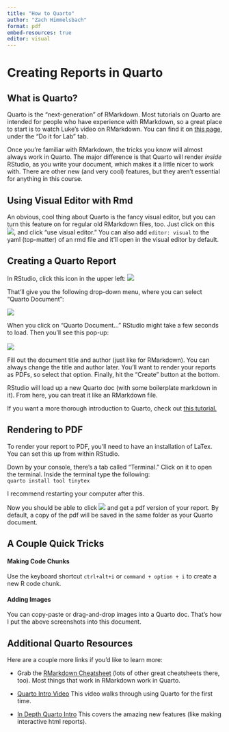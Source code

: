 ```yaml
---
title: "How to Quarto"
author: "Zach Himmelsbach"
format: pdf
embed-resources: true
editor: visual
---
```


# Creating Reports in Quarto

## What is Quarto?

Quarto is the "next-generation" of RMarkdown. Most tutorials on Quarto are intended for people who have experience with RMarkdown, so a great place to start is to watch Luke's video on RMarkdown. You can find it on [this page](https://canvas.harvard.edu/courses/118862/pages/week-1-intro-to-r), under the "Do it for Lab" tab.

Once you're familiar with RMarkdown, the tricks you know will almost always work in Quarto. The major difference is that Quarto will render *inside* RStudio, as you write your document, which makes it a little nicer to work with. There are other new (and very cool) features, but they aren't essential for anything in this course.

## Using Visual Editor with Rmd

An obvious, cool thing about Quarto is the fancy visual editor, but you can turn this feature on for regular old RMarkdown files, too. Just click on this ![](image/paste-30ECD09B.png), and click "use visual editor." You can also add `editor: visual` to the yaml (top-matter) of an rmd file and it'll open in the visual editor by default.

## Creating a Quarto Report

In RStudio, click this icon in the upper left: ![](image/paste-957CADD7.png)

That'll give you the following drop-down menu, where you can select "Quarto Document":

![](image/paste-65189F8D.png)

When you click on "Quarto Document..." RStudio might take a few seconds to load. Then you'll see this pop-up:\
\
![](image/paste-F6967128.png)

Fill out the document title and author (just like for RMarkdown). You can always change the title and author later. You'll want to render your reports as PDFs, so select that option. Finally, hit the "Create" button at the bottom.

RStudio will load up a new Quarto doc (with some boilerplate markdown in it). From here, you can treat it like an RMarkdown file.

If you want a more thorough introduction to Quarto, check out [this tutorial.](https://quarto.org/docs/get-started/hello/rstudio.html)

## Rendering to PDF

To render your report to PDF, you'll need to have an installation of LaTex. You can set this up from within RStudio.

Down by your console, there's a tab called "Terminal." Click on it to open the terminal. Inside the terminal type the following:\
`quarto install tool tinytex`

I recommend restarting your computer after this.

Now you should be able to click ![](image/paste-5DE6FBD9.png) and get a pdf version of your report. By default, a copy of the pdf will be saved in the same folder as your Quarto document.

## A Couple Quick Tricks

#### Making Code Chunks

Use the keyboard shortcut `ctrl+alt+i` or `command + option + i` to create a new R code chunk.

#### Adding Images

You can copy-paste or drag-and-drop images into a Quarto doc. That's how I put the above screenshots into this document.

## Additional Quarto Resources

Here are a couple more links if you'd like to learn more:

-   Grab the [RMarkdown Cheatsheet](https://posit.co/resources/cheatsheets/?type=posit-cheatsheets&_page=2/) (lots of other great cheatsheets there, too). Most things that work in RMarkdown work in Quarto.

-   [Quarto Intro Video](https://www.youtube.com/watch?v=y5VcxMOnj3M) This video walks through using Quarto for the first time.

-   [In Depth Quarto Intro](https://www.youtube.com/watch?v=yvi5uXQMvu4) This covers the amazing new features (like making interactive html reports).
